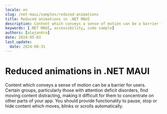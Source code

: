 ```yaml
---
locale: en
slug: /net-maui/samples/reduced-animations
title: Reduced animations in .NET MAUI
description: Content which conveys a sense of motion can be a barrier for users.
keywords: [.NET MAUI, accessibility, code sample]
authors: [alejandro]
date: 2024-05-03
last_update:
  date: 2024-08-31
---
```


# Reduced animations in .NET MAUI

Content which conveys a sense of motion can be a barrier for users. Certain groups, particularly those with attention deficit disorders, find moving content distracting, making it difficult for them to concentrate on other parts of your app. You should provide functionality to pause, stop or hide content which moves, blinks or scrolls automatically.

<CodeSample id="screen-animations" framework="net-maui" locale="en"/>
